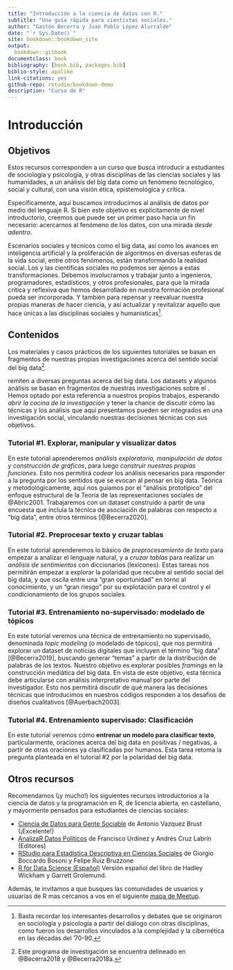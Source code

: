 ```yaml
--- 
title: "Introducción a la ciencia de datos con R."
subtitle: "Una guía rápida para cientistas sociales."
author: "Gastón Becerra y Juan Pablo López Alurralde"
date: "`r Sys.Date()`"
site: bookdown::bookdown_site
output: 
  bookdown::gitbook
documentclass: book
bibliography: [book.bib, packages.bib]
biblio-style: apalike
link-citations: yes
github-repo: rstudio/bookdown-demo
description: "Curso de R"
---
```


# Introducción {-}

## Objetivos {-}

Estos recursos corresponden a un curso que busca introducir a estudiantes de sociología y psicología, y otras disciplinas de las ciencias sociales y las humanidades, a un análisis del big data como un fenómeno tecnológico, social y cultural, con una visión ética, epistemológica y crítica. 

Específicamente, aquí buscamos introducirnos al análisis de datos por medio del lenguaje R. Si bien este objetivo es explícitamente de nivel introductorio, creemos que puede ser un primer paso hacia un fin necesario: acercarnos al fenómeno de los datos, con una mirada *desde adentro*.

Escenarios sociales y técnicos como el big data, así como los avances en inteligencia artificial y la proliferación de algoritmos en diversas esferas de la vida social, entre otros fenómenos, están transformando la realidad social. Los y las científicas sociales no podemos ser ajenos a estas transformaciones. Debemos involucrarnos y trabajar junto a ingenieros, programadores, estadísticos, y otros profesionales, para que la mirada crítica y reflexiva que hemos desarrollado en nuestra formación profesional pueda ser incorporada. Y también para repensar y reevaluar nuestra propias maneras de hacer ciencia, y así actualizar y revitalizar aquello que hace únicas a las disciplinas sociales y humanísticas[^1]. 

[^1]: Basta recordar los interesantes desarrollos y debates que se originaron en sociología y psicología a partir del diálogo con otras disciplinas, como fueron los desarrollos vinculados a la complejidad y la cibernética en las décadas del ’70-90.

## Contenidos {-}

Los materiales y casos prácticos de los siguientes tutoriales se basan en fragmentos de nuestras propias investigaciones acerca del sentido social del big data[^2]. 

remiten a diversas preguntas acerca del big data. Los datasets y algunos análisis se basan en fragmentos de nuestras investigaciones sobre el . Hemos optado por esta referencia a nuestros propios trabajos, esperando *abrir la cocina de la investigación* y tener la chance de discutir cómo las técnicas y los análisis que aquí presentamos pueden ser integrados en una investigación social, vinculando nuestras decisiones técnicas con sus objetivos.

[^2]: Este programa de investigación se encuentra delineado en @Becerra2018 y @Becerra2018a.

### Tutorial #1. Explorar, manipular y visualizar datos {-}

En este tutorial aprenderemos *análisis exploratorio, manipulación de datos y construcción de gráficos*, para luego *construir nuestras propias funciones*. Esto nos permitirá *codear* los análisis necesarios para responder a la pregunta por los sentidos que se evocan al pensar en big data. 
Teórica y metodológicamente, aquí nos guiamos por el "análisis prototípico" del enfoque estructural de la Teoría de las representaciones sociales de @Abric2001. 
Trabajaremos con un dataset construido a partir de una encuesta que incluía la técnica de asociación de palabras con respecto a "big data", entre otros términos [@Becerra2020].

### Tutorial #2. Preprocesar texto y cruzar tablas {-}

En este tutorial aprenderemos lo básico de *preprocesamiento de texto* para empezar a analizar el lenguaje natural, y a *cruzar tablas* para realizar un *análisis de sentimientos* con diccionarios (lexicones). 
Estas tareas nos permitirán empezar a explorar la polaridad que recubre al sentido social del big data, y que oscila entre una “gran oportunidad” en torno al conocimiento, y un "gran riesgo" por su explotación para el control y el condicionamiento de los grupos sociales.

### Tutorial #3. Entrenamiento no-supervisado: modelado de tópicos {-}

En este tutorial veremos una técnica de entrenamiento no supervisado, denominada *topic modeling* (o modelado de tópicos), que nos permitirá explorar un dataset de noticias digitales que incluyen el término "big data" [@Becerra2019], buscando generar "temas" a partir de la distribución de palabras de los textos. Nuestro objetivo es explorar posibles *framings* en la construcción mediática del big data. En vista de este objetivo, esta técnica debe articularse con análisis interpretativo manual por parte del investigador. Esto nos permitirá discutir de qué manera las decisiones técnicas que introducimos en nuestros códigos responden a los desafíos de diseños cualitativos [@Auerbach2003]. 

### Tutorial #4. Entrenamiento supervisado: Clasificación {-}

En este tutorial veremos cómo **entrenar un modelo para clasificar texto**, particularmente, oraciones acerca del big data en positivas / negativas, a partir de otras oraciones ya clasificadas por humanos. Esta tarea retoma la pregunta planteada en el tutorial #2 por la polaridad del big data.

## Otros recursos {-}

Recomendamos (¡y mucho!) los siguientes recursos introductorios a la ciencia de datos y la programación en R, de licencia abierta, en castellano, y mayormente pensados para estudiantes de ciencias sociales:

- [Ciencia de Datos para Gente Sociable
](https://bitsandbricks.github.io/ciencia_de_datos_gente_sociable/) de Antonio Vazquez Brust (¡Excelente!)
- [AnalizaR Datos Políticos](https://arcruz0.github.io/libroadp/index.html) de Francisco Urdinez y Andrés Cruz Labrín (Editores)
- [RStudio para Estadística Descriptiva en Ciencias Sociales
](https://bookdown.org/gboccardo/manual-ED-UCH/) de Giorgio Boccardo Bosoni y Felipe Ruiz Bruzzone
- [R for Data Science (Español)](https://es.r4ds.hadley.nz/) Versión español del libro de Hadley Wickham y Garrett Grolemund.

Además, te invitamos a que busques las comunidades de usuarios y usuarias de R mas cercanos a vos en el siguiente [mapa de Meetup](https://www.meetup.com/es/pro/r-user-groups/).
